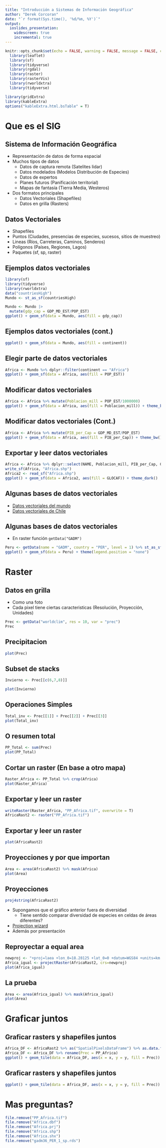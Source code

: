```yaml
---
title: "Introducción a Sistemas de Información Geográfica"
author: "Derek Corcoran"
date: "`r format(Sys.time(), '%d/%m, %Y')`"
output:
  ioslides_presentation:
    widescreen: true
    incremental: true
---
```


```r
knitr::opts_chunk$set(echo = FALSE, warning = FALSE, message = FALSE, cache = FALSE, tidy = TRUE, tidy.opts= list(blank = FALSE, width.cutoff = 60))
  library(leaflet)
  library(sf)
  library(tidyverse)
  library(rgdal)
  library(raster)
  library(rasterVis)
  library(rworldxtra)
  library(tidyverse)

library(gridExtra)
library(kableExtra)
options("kableExtra.html.bsTable" = T)
```

# Que es el SIG

## Sistema de Información Geográfica {.build}

-   Representación de datos de forma espacial
-   Muchos tipos de datos
    -   Datos de captura remota (Satelites lidar)
    -   Datos modelados (Modelos Distribución de Especies)
    -   Datos de expertos
    -   Planes futuros (Panificación territorial)
    -   Mapas de fantasía (Tierra Media, Westeros)
-   Dos formatos principales
    -   Datos Vectoriales (Shapefiles)
    -   Datos en grilla (Rasters)

## Datos Vectoriales

-   Shapefiles
-   Puntos (Ciudades, presencias de especies, sucesos, sitios de muestreo)
-   Lineas (Ríos, Carreteras, Caminos, Senderos)
-   Polígonos (Países, Regiones, Lagos)
-   Paquetes (sf, sp, raster)

## Ejemplos datos vectoriales

```r
library(sf)
library(tidyverse)
library(rworldxtra)
data("countriesHigh")
Mundo <- st_as_sf(countriesHigh)

Mundo <- Mundo |>
  mutate(gdp_cap = GDP_MD_EST/POP_EST)
ggplot() + geom_sf(data = Mundo, aes(fill = gdp_cap))
```

## Ejemplos datos vectoriales (cont.)

```r
ggplot() + geom_sf(data = Mundo, aes(fill = continent))
```

## Elegir parte de datos vectoriales

```r
Africa <- Mundo %>% dplyr::filter(continent == "Africa")
ggplot() + geom_sf(data = Africa, aes(fill = POP_EST))
```

## Modificar datos vectoriales

```r
Africa <- Africa %>% mutate(Poblacion_mill = POP_EST/1000000)
ggplot() + geom_sf(data = Africa, aes(fill = Poblacion_mill)) + theme_bw() + scale_fill_viridis_c()
```

## Modificar datos vectoriales (Cont.)

```r
Africa <- Africa %>% mutate(PIB_per_Cap = GDP_MD_EST/POP_EST)
ggplot() + geom_sf(data = Africa, aes(fill = PIB_per_Cap)) + theme_bw()
```

## Exportar y leer datos vectoriales

```r
Africa <- Africa %>% dplyr::select(NAME, Poblacion_mill, PIB_per_Cap, GLOCAF)
write_sf(Africa, "Africa.shp")
Africa2 <- read_sf("Africa.shp")
ggplot() + geom_sf(data = Africa2, aes(fill = GLOCAF)) + theme_dark() 
```

## Algunas bases de datos vectoriales

-   [Datos vectoriales del mundo](http://www.diva-gis.org/gdata)
-   [Datos vectoriales de Chile](https://www.bcn.cl/siit/mapas_vectoriales)

## Algunas bases de datos vectoriales

-   En raster función `getData("GADM")`

```r
Peru <- getData(name = "GADM", country = "PER", level = 1) %>% st_as_sf()
ggplot() + geom_sf(data = Peru) + theme(legend.position = "none")
```

# Raster

## Datos en grilla

-   Como una foto
-   Cada pixel tiene ciertas caracteristicas (Resolución, Proyección, Unidades)

```r
Prec <- getData("worldclim", res = 10, var = "prec") 
Prec
```

## Precipitacion

```r
plot(Prec)
```

## Subset de stacks

```r
Invierno <- Prec[[c(6,7,8)]]

plot(Invierno)
```

## Operaciones Simples

```r
Total_inv <- Prec[[1]] + Prec[[2]] + Prec[[3]]
plot(Total_inv)
```

## O resumen total

```r
PP_Total <- sum(Prec)
plot(PP_Total)
```

## Cortar un raster (En base a otro mapa)

```r
Raster_Africa <- PP_Total %>% crop(Africa)
plot(Raster_Africa)
```

## Exportar y leer un raster

```r
writeRaster(Raster_Africa, "PP_Africa.tif", overwrite = T)
AfricaRast2 <- raster("PP_Africa.tif")
```

## Exportar y leer un raster

```r
plot(AfricaRast2)
```

## Proyecciones y por que importan

```r
Area <- area(AfricaRast2) %>% mask(Africa)
plot(Area)
```

## Proyecciones

```r
proj4string(AfricaRast2)
```

-   Supongamos que el gráfico anterior fuera de diversidad
    -   Tiene sentido comparar diversidad de especies en celdas de áreas diferentes?
-   [Projection wizard](https://projectionwizard.org/)
-   Además por presentación

## Reproyectar a equal area

```r
newproj <- "+proj=laea +lon_0=18.28125 +lat_0=0 +datum=WGS84 +units=km +no_defs"
Africa_igual <- projectRaster(AfricaRast2, crs=newproj)
plot(Africa_igual)
```

## La prueba

```r
Area <- area(Africa_igual) %>% mask(Africa_igual)
plot(Area)
```

# Graficar juntos

## Graficar rasters y shapefiles juntos

```r
Africa_DF <- AfricaRast2 %>% as("SpatialPixelsDataFrame") %>% as.data.frame()
Africa_DF <- Africa_DF %>% rename(Prec = PP_Africa)
ggplot() + geom_tile(data = Africa_DF, aes(x = x, y = y, fill = Prec)) + geom_sf(data = Africa, alpha = 0) + theme_bw() + scale_fill_viridis_c()
```

## Graficar rasters y shapefiles juntos

```r
ggplot() + geom_tile(data = Africa_DF, aes(x = x, y = y, fill = Prec)) + geom_sf(data = Africa, alpha = 0)  + coord_sf(crs = "+proj=laea +lon_0=18.28125 +lat_0=0 +datum=WGS84 +units=km +no_defs")+ theme_bw() + scale_fill_viridis_c()
```

# Mas preguntas?

```r
file.remove("PP_Africa.tif")
file.remove("Africa.dbf")
file.remove("Africa.prj")
file.remove("Africa.shp")
file.remove("Africa.shx")
file.remove("gadm36_PER_1_sp.rds")
```
